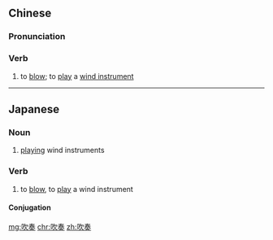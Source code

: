 ==Chinese==
{{zh-forms}}

===Pronunciation===
{{zh-pron
|m=chuīzòu
|cat=v
}}

===Verb===
{{zh-verb}}

# to [[blow]]; to [[play]] a [[wind instrument]]

----

==Japanese==
{{ja-kanjitab|すい|そう|yomi=o}}

===Noun===
{{ja-noun|すいそう}}

# [[playing]] wind instruments

===Verb===
{{ja-verb-suru|すいそう}}

# to [[blow]], to [[play]] a wind instrument

====Conjugation====
{{ja-suru|すいそう}}

[[mg:吹奏]]
[[chr:吹奏]]
[[zh:吹奏]]